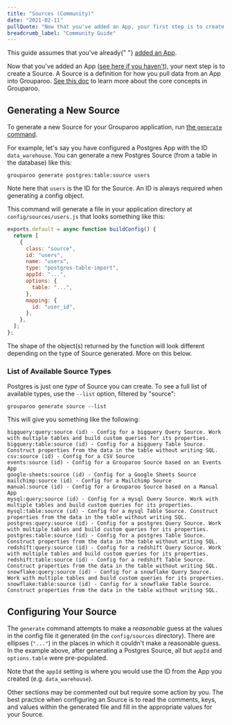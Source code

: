 ```yaml
---
title: "Sources (Community)"
date: "2021-02-11"
pullQuote: "Now that you've added an App, your first step is to create a Source. A Source is a definition for how you pull data from an App into Grouparoo."
breadcrumb_label: "Community Guide"
---
```


<ConfigToggle edition="community" section="sources" />

<Alert variant="warning">
  This guide assumes that you've already{" "}
  <a href="/docs/config/apps/community">added an App</a>.
</Alert>

Now that you've added an App ([see here if you haven't](/docs/config/apps/community)), your next step is to create a Source. A Source is a definition for how you pull data from an App into Grouparoo. [See this doc](/docs/getting-started/product-concepts) to learn more about the core concepts in Grouparoo.

## Generating a New Source

To generate a new Source for your Grouparoo application, run [the `generate` command](/docs/cli/config#generate).

For example, let's say you have configured a Postgres App with the ID `data_warehouse`. You can generate a new Postgres Source (from a table in the database) like this:

    grouparoo generate postgres:table:source users

Note here that `users` is the ID for the Source. An ID is always required when generating a config object.

This command will generate a file in your application directory at `config/sources/users.js` that looks something like this:

```js
exports.default = async function buildConfig() {
  return [
    {
      class: "source",
      id: "users",
      name: "users",
      type: "postgres-table-import",
      appId: "...",
      options: {
        table: "...",
      },
      mapping: {
        id: "user_id",
      },
    },
  ];
};
```

The shape of the object(s) returned by the function will look different depending on the type of Source generated. More on this below.

### List of Available Source Types

Postgres is just one _type_ of Source you can create. To see a full list of available types, use the `--list` option, filtered by "source":

    grouparoo generate source --list

This will give you something like the following:

    bigquery:query:source (id) - Config for a bigquery Query Source. Work with multiple tables and build custom queries for its properties.
    bigquery:table:source (id) - Config for a bigquery Table Source. Construct properties from the data in the table without writing SQL.
    csv:source (id) - Config for a CSV Source
    events:source (id) - Config for a Grouparoo Source based on an Events App
    google-sheets:source (id) - Config for a Google Sheets Source
    mailchimp:source (id) - Config for a Mailchimp Source
    manual:source (id) - Config for a Grouparoo Source based on a Manual App
    mysql:query:source (id) - Config for a mysql Query Source. Work with multiple tables and build custom queries for its properties.
    mysql:table:source (id) - Config for a mysql Table Source. Construct properties from the data in the table without writing SQL.
    postgres:query:source (id) - Config for a postgres Query Source. Work with multiple tables and build custom queries for its properties.
    postgres:table:source (id) - Config for a postgres Table Source. Construct properties from the data in the table without writing SQL.
    redshift:query:source (id) - Config for a redshift Query Source. Work with multiple tables and build custom queries for its properties.
    redshift:table:source (id) - Config for a redshift Table Source. Construct properties from the data in the table without writing SQL.
    snowflake:query:source (id) - Config for a snowflake Query Source. Work with multiple tables and build custom queries for its properties.
    snowflake:table:source (id) - Config for a snowflake Table Source. Construct properties from the data in the table without writing SQL.

## Configuring Your Source

The `generate` command attempts to make a _reasonable_ guess at the values in the config file it generated (in the `config/sources` directory). There are ellipses (`"..."`) in the places in which it couldn't make a reasonable guess. In the example above, after generating a Postgres Source, all but `appId` and `options.table` were pre-populated.

<Alert variant="primary">
  Note that the <code>appId</code> setting is where you would use the ID from
  the App you created (e.g. <code>data_warehouse</code>).
</Alert>

Other sections may be commented out but require some action by you. The best practice when configuring an Source is to read the comments, keys, and values within the generated file and fill in the appropriate values for your Source.

<ValidateAndApplyConfig />
